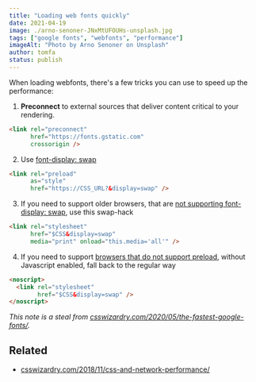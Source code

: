```yaml
---
title: "Loading web fonts quickly"
date: 2021-04-19
image: ./arno-senoner-JNxMtUFOUHs-unsplash.jpg
tags: ["google fonts", "webfonts", "performance"]
imageAlt: "Photo by Arno Senoner on Unsplash"
author: tomfa
status: publish
---
```


When loading webfonts, there's a few tricks you can use to speed up the performance:

1. **Preconnect** to external sources that deliver content critical to your rendering.

```html
<link rel="preconnect"
      href="https://fonts.gstatic.com"
      crossorigin />
```

2. Use [font-display: swap](https://developer.mozilla.org/en-US/docs/Web/CSS/@font-face/font-display)
```html
<link rel="preload"
      as="style"
      href="https://CSS_URL?&display=swap" />
```

3. If you need to support older browsers, that are [not supporting font-display: swap](https://caniuse.com/?search=font-display%3A%20swap), use this swap-hack
```html
<link rel="stylesheet"
      href="$CSS&display=swap"
      media="print" onload="this.media='all'" />
```

4. If you need to support [browsers that do not support preload](https://caniuse.com/?search=preload), without Javascript enabled, fall back to the regular way
```html
<noscript>
  <link rel="stylesheet"
        href="$CSS&display=swap" />
</noscript>
```

_This note is a steal from [csswizardry.com/2020/05/the-fastest-google-fonts/](https://csswizardry.com/2020/05/the-fastest-google-fonts/)._

## Related
- [csswizardry.com/2018/11/css-and-network-performance/](https://csswizardry.com/2018/11/css-and-network-performance/)
